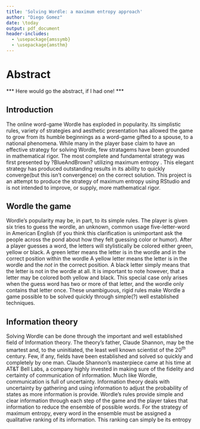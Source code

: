 ```yaml
---
title: 'Solving Wordle: a maximum entropy approach'
author: "Diego Gomez"
date: \today
output: pdf_document
header-includes:
  - \usepackage{amssymb}
  - \usepackage{amsthm}
---
```


# Abstract

*** Here would go the abstract, if I had one! ***

## Introduction

The online word-game Wordle has exploded in popularity. Its simplistic rules, variety of strategies and aesthetic presentation has allowed the game to grow from its humble beginnings as a word-game gifted to a spouse, to a national phenomena. While many in the player base claim to have an effective strategy for solving Wordle, few stratagems have been grounded in mathematical rigor. The most complete and fundamental strategy was first presented by ?BlueAndBrown? utilizing maximum entropy \cite{youtube:entropy}. This elegant strategy has produced outstanding results in its ability to quickly converge(but this isn't convergence) on the correct solution. This project is an attempt to produce the strategy of maximum entropy using RStudio and is not intended to improve, or supply, more mathematical rigor.

## Wordle the game
Wordle's popularity may be, in part, to its simple rules. The player is given six tries to guess the wordle, an unknown, common usage five-letter-word in American English (if you think this clarification is unimportant ask the people across the pond about how they felt guessing color or humor). After a player guesses a word, the letters will stylistically be colored either green, yellow or black. A green letter means the letter is in the wordle and in the correct position within the wordle A yellow letter means the letter is in the wordle and the *not* in the correct position. A black letter simply means that the letter is not in the wordle at all. It is important to note however, that a letter may be colored both yellow and black. This special case only arises when the guess word has two or more of that letter, and the wordle only contains that letter once. These unambiguous, rigid rules make Wordle a game possible to be solved quickly through simple(?) well established techniques.

## Information theory
Solving Wordle can be done through the important and well established field of Information theory. The theory's father, Claude Shannon, may be the smartest and, to the uninitiated, the least well known scientist of the $20^{th}$ century. Few, if any, fields have been established and solved so quickly and completely by one man. Claude Shannon's masterpiece came at his time at AT&T Bell Labs, a company highly invested in making sure of the fidelity and certainty of communication of information. Much like Wordle, communication is full of uncertainty. Information theory deals with uncertainty by gathering and using information to adjust the probability of states as more information is provide. Wordle's rules provide simple and clear information through each step of the game and the player takes that information to reduce the ensemble of possible words. For the strategy of maximum entropy, every word in the ensemble must be assigned a qualitative ranking of its information. This ranking can simply be its entropy

\begin{equation}
H = - \sum_i p_i \log_2 p_i
\end{equation}



